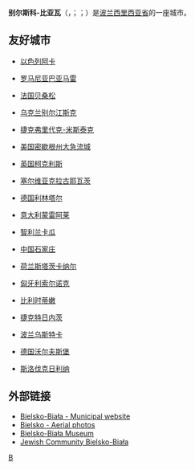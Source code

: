 {{Infobox Settlement
| name = 别尔斯科
| native_name = Bielsko-Biała
| image_skyline = Bielsko-Biała Town Hall.jpg
| imagesize = 275px
| image_caption = 
| image_flag = POL Bielsko Biała flag.svg
| image_shield = POL Bielsko-Biała COA.svg
| pushpin_map = Poland
| pushpin_label_position = bottom
| subdivision_type = 国家
| subdivision_name = {{POL}}
| subdivision_type1 = [[省|省]]
| subdivision_name1 = [[西里西亚省|西里西亚省]]
| subdivision_type2 = [[县|县]]
| subdivision_name2 =  城市县
| elevation_min_m = 262
| elevation_max_m = 1117
| area_total_km2 = 124.51
| population_as_of = 2006年
| population_total = 176678
| population_density_km2 = auto
| population_metro = 700000
| timezone = [[欧洲中部时间|CET]]
| utc_offset = +1
| timezone_DST = [[欧洲中部夏令时间|CEST]]
| utc_offset_DST = +2
| latd = 49
| latm = 49
| lats = 21
| latNS = N
| longd = 19
| longm = 2
| longs = 40
| longEW = E
| postal_code_type = 邮政编码
| postal_code = 43-300 to 43-382
| area_code = +48 033
| blank_name = 汽车牌照
| blank_info = SB
| website = http://www.um.bielsko.pl 
}}
'''别尔斯科-比亚瓦'''（{{lang-pl|Bielsko-Biała}}，{{IPA-pl|ˈbʲɛlskɔ ˈbʲawa|-|Pl-Bielsko-Biała.ogg}}；{{lang-cs|Bílsko-Bělá}}；{{lang-de|Bielitz-Biala}}）是[[波兰|波兰]][[西里西亚省|西里西亚省]]的一座城市。

== 友好城市 ==
* {{flagicon|Israel}}[[以色列|以色列]][[阿卡_(以色列)|阿卡]]
* {{flagicon|Romania}}[[罗马尼亚|罗马尼亚]][[巴亚马雷|巴亚马雷]]
* {{flagicon|France}}[[法国|法国]][[贝桑松|贝桑松]]
* {{flagicon|Ukraine}}[[乌克兰|乌克兰]][[别尔江斯克|别尔江斯克]]
* {{flagicon|Czech Republic}}[[捷克|捷克]][[弗里代克-米斯泰克|弗里代克-米斯泰克]]
* {{flagicon|USA}}[[美国|美国]][[大急流城_(密歇根州)|密歇根州大急流城]]
* {{flagicon|UK}}[[英国|英国]][[柯克利斯|柯克利斯]]
* {{flagicon|Serbia}}[[塞尔维亚|塞尔维亚]][[克拉古耶瓦茨|克拉古耶瓦茨]]
* {{flagicon|Germany}}[[德国|德国]][[利林塔尔|利林塔尔]]
* {{flagicon|Italy}}[[意大利|意大利]][[蒙雷阿莱|蒙雷阿莱]]
* {{flagicon|Chile}}[[智利|智利]][[兰卡瓜|兰卡瓜]]
* {{flagicon|PRC}}[[中国|中国]][[石家庄|石家庄]]
* {{flagicon|Netherlands}}[[荷兰|荷兰]][[斯塔茨卡纳尔|斯塔茨卡纳尔]]
* {{flagicon|Hungary}}[[匈牙利|匈牙利]][[索尔诺克|索尔诺克]]
* {{flagicon|Belgium}}[[比利时|比利时]][[蒂嫩|蒂嫩]]
* {{flagicon|Czech Republic}}[[捷克|捷克]][[特日内茨|特日内茨]]
* {{flagicon|Poland}}[[波兰|波兰]][[乌斯特卡|乌斯特卡]]
* {{flagicon|Germany}}[[德国|德国]][[沃尔夫斯堡|沃尔夫斯堡]]
* {{flagicon|Slovakia}}[[斯洛伐克|斯洛伐克]][[日利纳|日利纳]]

== 外部链接 ==
* [http://www.bielsko.biala.pl/ Bielsko-Biała - Municipal website]{{Wayback|url=http://www.bielsko.biala.pl/ |date=20170916144549 }}
* [https://web.archive.org/web/20060303191438/http://www.strykowski.net/bielsko/fotografia.php Bielsko - Aerial photos]
* [http://www.muzeum.bielsko.pl/  Bielsko-Biała Museum]{{Wayback|url=http://www.muzeum.bielsko.pl/ |date=20200314084659 }}
* [https://web.archive.org/web/20120220163234/http://www.gwz.republika.pl/  Jewish Community Bielsko-Biała]

{{Authority control}}
[[Category:西里西亚省城市|B]]